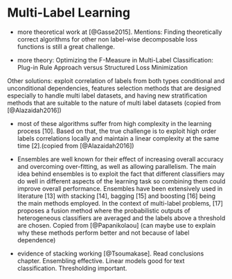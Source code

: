 # Multi-Label Learning

+ more theoretical work at [@Gasse2015]. Mentions: Finding theoretically correct algorithms for other non label-wise decomposable loss functions is still a great challenge.

+ more theory: Optimizing the F-Measure in Multi-Label Classification: Plug-in Rule Approach versus Structured Loss Minimization

Other solutions: exploit correlation of labels from both types conditional and unconditional
dependencies, features selection methods that are designed
especially to handle multi label datasets, and having new
stratification methods that are suitable to the nature of multi
label datasets (copied from [@Alazaidah2016])

+  most of these algorithms suffer from high complexity in the learning process [10]. Based on that, the true challenge is to exploit high order labels correlations locally and maintain a linear complexity at the same time [2].(copied from [@Alazaidah2016])

+ Ensembles are well known for their effect of increasing overall accuracy and overcoming over-fitting, as well as allowing parallelism. The main idea behind ensembles is to exploit the fact that different classifiers may do well in different aspects of the learning task so combining them could improve overall performance. Ensembles have been extensively used in literature [13] with stacking [14], bagging [15] and boosting [16] being the main methods employed. In the context of multi-label problems, [17] proposes a fusion method where the probabilistic outputs of heterogeneous classifiers are averaged and the labels above a threshold are chosen. Copied from [@Papanikolaou] (can maybe use to explain why these methods perform better and not because of label dependence)
+ evidence of stacking working [@Tsoumakase]. Read conclusions chapter. Ensembling effective. Linear models good for text classification. Thresholding important.
